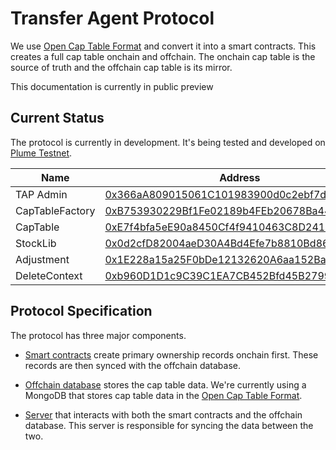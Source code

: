 
# Transfer Agent Protocol

We use [Open Cap Table Format](/protocol/tap-ocf) and convert it into a smart contracts. This creates a full cap table onchain and offchain. The onchain cap table is the source of truth and the offchain cap table is its mirror.

<Callout emoji="⏳">This documentation is currently in public preview</Callout>

## Current Status

The protocol is currently in development. It's being tested and developed on [Plume Testnet](https://plumenetwork.xyz).

| Name             | Address |
| ---------------- | ------- |
| TAP Admin | [0x366aA809015061C101983900d0c2ebf7d71B96AF](https://plume-testnet.explorer.caldera.xyz/address/0x366aA809015061C101983900d0c2ebf7d71B96AF) |
| CapTableFactory  | [0xB753930229Bf1Fe02189b4FEb20678Ba44312877](https://plume-testnet.explorer.caldera.xyz/address/0xB753930229Bf1Fe02189b4FEb20678Ba44312877) |
| CapTable         | [0xE7f4bfa5eE90a8450Cf4f9410463C8D24102ce8A](https://plume-testnet.explorer.caldera.xyz/address/0xE7f4bfa5eE90a8450Cf4f9410463C8D24102ce8A) |
| StockLib         | [0x0d2cfD82004aeD30A4Bd4Efe7b8810Bd86a53296](https://plume-testnet.explorer.caldera.xyz/address/0x0d2cfD82004aeD30A4Bd4Efe7b8810Bd86a53296) |
| Adjustment       | [0x1E228a15a25F0bDe12132620A6aa152Baf12d36f](https://plume-testnet.explorer.caldera.xyz/address/0x1E228a15a25F0bDe12132620A6aa152Baf12d36f) |
| DeleteContext    | [0xb960D1D1c9C39C1EA7CB452Bfd45B2799edAF33E](https://plume-testnet.explorer.caldera.xyz/address/0xb960D1D1c9C39C1EA7CB452Bfd45B2799edAF33E) |

## Protocol Specification

The protocol has three major components.

- [Smart contracts](/protocol/tap-cap-table) create primary ownership records onchain first. These records are then synced with the offchain database.

- [Offchain database](/protocol/tap-ocf) stores the cap table data. We're currently using a MongoDB that stores cap table data in the [Open Cap Table Format](/protocol/tap-ocf).

- [Server](https://github.com/transfer-agent-protocol/tap-cap-table/tree/main/src/routes) that interacts with both the smart contracts and the offchain database. This server is responsible for syncing the data between the two.

<Cards>
	<Card title="Open Cap Table Format" href="/protocol/tap-ocf"/>
	<Card title="Onchain Cap Table" href="/protocol/tap-cap-table" />
</Cards>